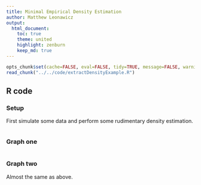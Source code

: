 ```yaml
---
title: Minimal Empirical Density Estimation
author: Matthew Leonawicz
output:
  html_document:
    toc: true
    theme: united
    highlight: zenburn
    keep_md: true
---
```


```r
opts_chunk$set(cache=FALSE, eval=FALSE, tidy=TRUE, message=FALSE, warning=FALSE)
read_chunk("../../code/extractDensityExample.R")
```

## R code

### Setup
First simulate some data and perform some rudimentary density estimation.

```r
```

### Graph one

```r
```

### Graph two
Almost the same as above.

```r
```
